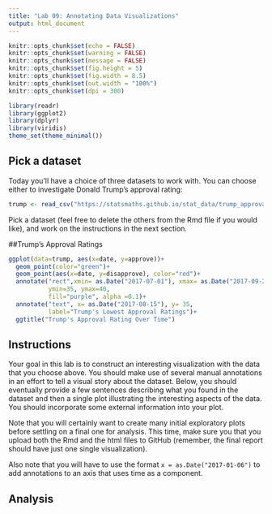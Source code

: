 ---
title: "Lab 09: Annotating Data Visualizations"
output: html_document
---

```{r setup, include=FALSE}
knitr::opts_chunk$set(echo = FALSE)
knitr::opts_chunk$set(warning = FALSE)
knitr::opts_chunk$set(message = FALSE)
knitr::opts_chunk$set(fig.height = 5)
knitr::opts_chunk$set(fig.width = 8.5)
knitr::opts_chunk$set(out.width = "100%")
knitr::opts_chunk$set(dpi = 300)

library(readr)
library(ggplot2)
library(dplyr)
library(viridis)
theme_set(theme_minimal())
```

## Pick a dataset

Today you'll have a choice of three datasets to work with. You can choose
either to investigate Donald Trump's approval rating:

```{r}
trump <- read_csv("https://statsmaths.github.io/stat_data/trump_approval.csv")
```


Pick a dataset (feel free to delete the others from the Rmd file if you would
like), and work on the instructions in the next section.

##Trump's Approval Ratings

```{r}
ggplot(data=trump, aes(x=date, y=approve))+
  geom_point(color="green")+
  geom_point(aes(x=date, y=disapprove), color="red")+
  annotate("rect",xmin= as.Date("2017-07-01"), xmax= as.Date("2017-09-20"),
           ymin=35, ymax=40,
           fill="purple", alpha =0.1)+
  annotate("text", x= as.Date("2017-08-15"), y= 35,
           label="Trump's Lowest Approval Ratings")+
  ggtitle("Trump's Approval Rating Over Time")
```



## Instructions

Your goal in this lab is to construct an interesting visualization with the
data that you choose above. You should make use of several manual annotations
in an effort to tell a visual story about the dataset. Below, you should
eventually provide a few sentences describing what you found in the dataset
and then a single plot illustrating the interesting aspects of the data.
You should incorporate some external information into your plot.

Note that you will certainly want to create many initial exploratory plots
before settling on a final one for analysis. This time, make sure you that you
upload both the Rmd and the html files to GitHub (remember, the final report
should have just one single visualization).

Also note that you will have to use the format `x = as.Date("2017-01-06")` to
add annotations to an axis that uses time as a component.

## Analysis










